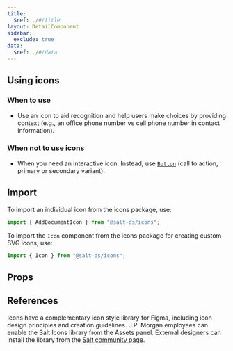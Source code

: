 ```yaml
---
title:
  $ref: ./#/title
layout: DetailComponent
sidebar:
  exclude: true
data:
  $ref: ./#/data
---
```


## Using icons

### When to use

- Use an icon to aid recognition and help users make choices by providing context (e.g., an office phone number vs cell phone number in contact information).

### When not to use icons

- When you need an interactive icon. Instead, use [`Button`](/salt/components/Button) (call to action, primary or secondary variant).

## Import

To import an individual icon from the icons package, use:

```js
import { AddDocumentIcon } from "@salt-ds/icons";
```

To import the `Icon` component from the icons package for creating custom SVG icons, use:

```js
import { Icon } from "@salt-ds/icons";
```

## Props

<PropsTable componentName="Icon" packageName="icons" />

## References

Icons have a complementary icon style library for Figma, including icon design principles and creation guidelines. J.P. Morgan employees can enable the Salt Icons library from the Assets panel. External designers can install the library from the [Salt community page](https://www.figma.com/community/file/1184561977727107234/Salt%3A-Icons).
